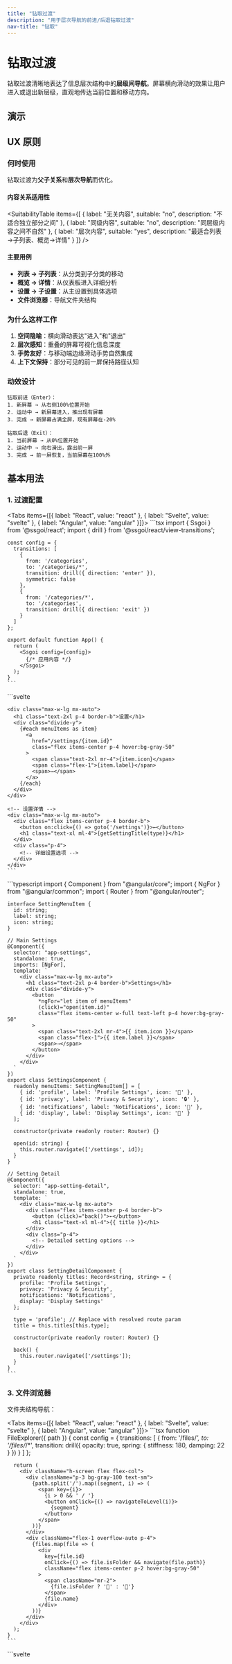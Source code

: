```yaml
---
title: "钻取过渡"
description: "用于层次导航的前进/后退钻取过渡"
nav-title: "钻取"
---
```


# 钻取过渡

钻取过渡清晰地表达了信息层次结构中的**层级间导航**。屏幕横向滑动的效果让用户进入或退出新层级，直观地传达当前位置和移动方向。

## 演示

<ViewTransitionDemo type="drill" />

## UX 原则

### 何时使用

钻取过渡为**父子关系**和**层次导航**而优化。

#### 内容关系适用性

<SuitabilityTable
  items={[
    {
      label: "无关内容",
      suitable: "no",
      description: "不适合独立部分之间"
    },
    {
      label: "同级内容",
      suitable: "no",
      description: "同层级内容之间不自然"
    },
    {
      label: "层次内容",
      suitable: "yes",
      description: "最适合列表→子列表、概览→详情"
    }
  ]}
/>

#### 主要用例

- **列表 → 子列表**：从分类到子分类的移动
- **概览 → 详情**：从仪表板进入详细分析
- **设置 → 子设置**：从主设置到具体选项
- **文件浏览器**：导航文件夹结构

### 为什么这样工作

1. **空间隐喻**：横向滑动表达"进入"和"退出"
2. **层次感知**：重叠的屏幕可视化信息深度
3. **手势友好**：与移动端边缘滑动手势自然集成
4. **上下文保持**：部分可见的前一屏保持路径认知

### 动效设计

```
钻取前进（Enter）：
1. 新屏幕 → 从右侧100%位置开始
2. 运动中 → 新屏幕进入，推出现有屏幕
3. 完成 → 新屏幕占满全屏，现有屏幕在-20%

钻取后退（Exit）：
1. 当前屏幕 → 从0%位置开始
2. 运动中 → 向右滑出，露出前一屏
3. 完成 → 前一屏恢复，当前屏幕在100%外
```

## 基本用法

### 1. 过渡配置

<Tabs items={[{ label: "React", value: "react" }, { label: "Svelte", value: "svelte" }, { label: "Angular", value: "angular" }]}>
  <TabPanel value="react">
    ```tsx
    import { Ssgoi } from '@ssgoi/react';
    import { drill } from '@ssgoi/react/view-transitions';

    const config = {
      transitions: [
        {
          from: '/categories',
          to: '/categories/*',
          transition: drill({ direction: 'enter' }),
          symmetric: false
        },
        {
          from: '/categories/*',
          to: '/categories',
          transition: drill({ direction: 'exit' })
        }
      ]
    };

    export default function App() {
      return (
        <Ssgoi config={config}>
          {/* 应用内容 */}
        </Ssgoi>
      );
    }
    ```
  </TabPanel>
  <TabPanel value="svelte">
    ```svelte
    <script>
      import { Ssgoi } from '@ssgoi/svelte';
      import { drill } from '@ssgoi/svelte/view-transitions';

      const config = {
        transitions: [
          {
            from: '/categories',
            to: '/categories/*',
            transition: drill({ direction: 'enter' }),
            symmetric: false
          },
          {
            from: '/categories/*',
            to: '/categories',
            transition: drill({ direction: 'exit' })
          }
        ]
      };
    </script>

    <Ssgoi {config}>
      <slot />
    </Ssgoi>
    ```
  </TabPanel>
  <TabPanel value="angular">
    ```typescript
    import { Component } from "@angular/core";
    import { RouterOutlet } from "@angular/router";
    import { Ssgoi } from "@ssgoi/angular";
    import { drill } from "@ssgoi/angular/view-transitions";
    import type { SsgoiConfig } from "@ssgoi/angular";

    @Component({
      selector: "app-root",
      standalone: true,
      imports: [RouterOutlet, Ssgoi],
      template: `
        <div
          ssgoi
          [config]="ssgoiConfig"
          style="position: relative; min-height: 100vh;"
        >
          <router-outlet />
        </div>
      `
    })
    export class AppComponent {
      ssgoiConfig: SsgoiConfig = {
        transitions: [
          {
            from: '/categories',
            to: '/categories/*',
            transition: drill({ direction: 'enter' }),
            symmetric: false
          },
          {
            from: '/categories/*',
            to: '/categories',
            transition: drill({ direction: 'exit' })
          }
        ]
      };
    }
    ```
  </TabPanel>
</Tabs>

### 2. 选项配置

```typescript
interface DrillOptions {
  opacity?: boolean;           // 透明度效果（默认：false）
  direction?: 'enter' | 'exit'; // 钻取方向（默认：'enter'）
  spring?: {
    stiffness?: number;         // 弹簧刚度（默认：150）
    damping?: number;           // 阻尼系数（默认：20）
  };
}
```

## 实际示例

### 1. 分类导航

导航嵌套的分类结构：

<Tabs items={[{ label: "React", value: "react" }, { label: "Svelte", value: "svelte" }, { label: "Angular", value: "angular" }]}>
  <TabPanel value="react">
    ```tsx
    // 主分类
    function Categories() {
      return (
        <div className="p-4">
          <h1 className="text-2xl mb-4">分类</h1>
          <div className="space-y-2">
            {categories.map(cat => (
              <Link
                key={cat.id}
                to={`/categories/${cat.slug}`}
                className="block p-4 bg-white rounded-lg shadow"
              >
                <h3 className="font-semibold">{cat.name}</h3>
                <p className="text-gray-600">{cat.itemCount} 项</p>
              </Link>
            ))}
          </div>
        </div>
      );
    }

    // 子分类
    function SubCategory({ category }) {
      return (
        <div className="p-4">
          <button onClick={() => navigate('/categories')} className="mb-4">
            ← 返回
          </button>
          <h1 className="text-2xl mb-4">{category.name}</h1>
          <div className="grid gap-4">
            {category.items.map(item => (
              <div key={item.id} className="p-4 bg-white rounded-lg">
                {item.name}
              </div>
            ))}
          </div>
        </div>
      );
    }
    ```
  </TabPanel>
  <TabPanel value="svelte">
    ```svelte
    <!-- 主分类 -->
    <div class="p-4">
      <h1 class="text-2xl mb-4">分类</h1>
      <div class="space-y-2">
        {#each categories as cat}
          <a
            href="/categories/{cat.slug}"
            class="block p-4 bg-white rounded-lg shadow"
          >
            <h3 class="font-semibold">{cat.name}</h3>
            <p class="text-gray-600">{cat.itemCount} 项</p>
          </a>
        {/each}
      </div>
    </div>

    <!-- 子分类 -->
    <div class="p-4">
      <button on:click={() => goto('/categories')} class="mb-4">
        ← 返回
      </button>
      <h1 class="text-2xl mb-4">{category.name}</h1>
      <div class="grid gap-4">
        {#each category.items as item}
          <div class="p-4 bg-white rounded-lg">
            {item.name}
          </div>
        {/each}
      </div>
    </div>
    ```
  </TabPanel>
  <TabPanel value="angular">
    ```typescript
    import { Component, Input } from "@angular/core";
    import { NgFor } from "@angular/common";
    import { Router } from "@angular/router";

    interface CategoryItem {
      id: string;
      name: string;
    }

    interface Category {
      slug: string;
      name: string;
      itemCount: number;
      items: CategoryItem[];
    }

    // Main Categories
    @Component({
      selector: "app-categories",
      standalone: true,
      imports: [NgFor],
      template: `
        <div class="p-4">
          <h1 class="text-2xl mb-4">Categories</h1>
          <div class="space-y-2">
            <button
              *ngFor="let category of categories"
              (click)="open(category.slug)"
              class="w-full text-left p-4 bg-white rounded-lg shadow"
            >
              <h3 class="font-semibold">{{ category.name }}</h3>
              <p class="text-gray-600">
                {{ category.itemCount }} items
              </p>
            </button>
          </div>
        </div>
      `
    })
    export class CategoriesComponent {
      categories: Category[] = CATEGORIES; // Provide category data

      constructor(private readonly router: Router) {}

      open(slug: string) {
        this.router.navigate(['/categories', slug]);
      }
    }

    // Subcategory
    @Component({
      selector: "app-sub-category",
      standalone: true,
      imports: [NgFor],
      template: `
        <div class="p-4">
          <button (click)="back()" class="mb-4">
            ← Back
          </button>
          <h1 class="text-2xl mb-4">{{ category.name }}</h1>
          <div class="grid gap-4">
            <div
              *ngFor="let item of category.items"
              class="p-4 bg-white rounded-lg"
            >
              {{ item.name }}
            </div>
          </div>
        </div>
      `
    })
    export class SubCategoryComponent {
      @Input() category!: Category; // Provide Category model

      constructor(private readonly router: Router) {}

      back() {
        this.router.navigate(['/categories']);
      }
    }
    ```
  </TabPanel>
</Tabs>

### 2. 设置菜单

从设置到详细选项：

<Tabs items={[{ label: "React", value: "react" }, { label: "Svelte", value: "svelte" }, { label: "Angular", value: "angular" }]}>
  <TabPanel value="react">
    ```tsx
    // 主设置
    function Settings() {
      const menuItems = [
        { id: 'profile', label: '个人资料设置', icon: '👤' },
        { id: 'privacy', label: '隐私与安全', icon: '🔒' },
        { id: 'notifications', label: '通知设置', icon: '🔔' },
        { id: 'display', label: '显示设置', icon: '🎨' }
      ];

      return (
        <div className="max-w-lg mx-auto">
          <h1 className="text-2xl p-4 border-b">设置</h1>
          <div className="divide-y">
            {menuItems.map(item => (
              <Link
                key={item.id}
                to={`/settings/${item.id}`}
                className="flex items-center p-4 hover:bg-gray-50"
              >
                <span className="text-2xl mr-4">{item.icon}</span>
                <span className="flex-1">{item.label}</span>
                <span>→</span>
              </Link>
            ))}
          </div>
        </div>
      );
    }

    // 设置详情
    function SettingDetail({ type }) {
      return (
        <div className="max-w-lg mx-auto">
          <div className="flex items-center p-4 border-b">
            <button onClick={() => navigate('/settings')}>←</button>
            <h1 className="text-xl ml-4">{getSettingTitle(type)}</h1>
          </div>
          <div className="p-4">
            {/* 详细设置选项 */}
          </div>
        </div>
      );
    }
    ```
  </TabPanel>
  <TabPanel value="svelte">
    ```svelte
    <!-- 主设置 -->
    <script>
      const menuItems = [
        { id: 'profile', label: '个人资料设置', icon: '👤' },
        { id: 'privacy', label: '隐私与安全', icon: '🔒' },
        { id: 'notifications', label: '通知设置', icon: '🔔' },
        { id: 'display', label: '显示设置', icon: '🎨' }
      ];
    </script>

    <div class="max-w-lg mx-auto">
      <h1 class="text-2xl p-4 border-b">设置</h1>
      <div class="divide-y">
        {#each menuItems as item}
          <a
            href="/settings/{item.id}"
            class="flex items-center p-4 hover:bg-gray-50"
          >
            <span class="text-2xl mr-4">{item.icon}</span>
            <span class="flex-1">{item.label}</span>
            <span>→</span>
          </a>
        {/each}
      </div>
    </div>

    <!-- 设置详情 -->
    <div class="max-w-lg mx-auto">
      <div class="flex items-center p-4 border-b">
        <button on:click={() => goto('/settings')}>←</button>
        <h1 class="text-xl ml-4">{getSettingTitle(type)}</h1>
      </div>
      <div class="p-4">
        <!-- 详细设置选项 -->
      </div>
    </div>
    ```
  </TabPanel>
  <TabPanel value="angular">
    ```typescript
    import { Component } from "@angular/core";
    import { NgFor } from "@angular/common";
    import { Router } from "@angular/router";

    interface SettingMenuItem {
      id: string;
      label: string;
      icon: string;
    }

    // Main Settings
    @Component({
      selector: "app-settings",
      standalone: true,
      imports: [NgFor],
      template: `
        <div class="max-w-lg mx-auto">
          <h1 class="text-2xl p-4 border-b">Settings</h1>
          <div class="divide-y">
            <button
              *ngFor="let item of menuItems"
              (click)="open(item.id)"
              class="flex items-center w-full text-left p-4 hover:bg-gray-50"
            >
              <span class="text-2xl mr-4">{{ item.icon }}</span>
              <span class="flex-1">{{ item.label }}</span>
              <span>→</span>
            </button>
          </div>
        </div>
      `
    })
    export class SettingsComponent {
      readonly menuItems: SettingMenuItem[] = [
        { id: 'profile', label: 'Profile Settings', icon: '👤' },
        { id: 'privacy', label: 'Privacy & Security', icon: '🔒' },
        { id: 'notifications', label: 'Notifications', icon: '🔔' },
        { id: 'display', label: 'Display Settings', icon: '🎨' }
      ];

      constructor(private readonly router: Router) {}

      open(id: string) {
        this.router.navigate(['/settings', id]);
      }
    }

    // Setting Detail
    @Component({
      selector: "app-setting-detail",
      standalone: true,
      template: `
        <div class="max-w-lg mx-auto">
          <div class="flex items-center p-4 border-b">
            <button (click)="back()">←</button>
            <h1 class="text-xl ml-4">{{ title }}</h1>
          </div>
          <div class="p-4">
            <!-- Detailed setting options -->
          </div>
        </div>
      `
    })
    export class SettingDetailComponent {
      private readonly titles: Record<string, string> = {
        profile: 'Profile Settings',
        privacy: 'Privacy & Security',
        notifications: 'Notifications',
        display: 'Display Settings'
      };

      type = 'profile'; // Replace with resolved route param
      title = this.titles[this.type];

      constructor(private readonly router: Router) {}

      back() {
        this.router.navigate(['/settings']);
      }
    }
    ```
  </TabPanel>
</Tabs>

### 3. 文件浏览器

文件夹结构导航：

<Tabs items={[{ label: "React", value: "react" }, { label: "Svelte", value: "svelte" }, { label: "Angular", value: "angular" }]}>
  <TabPanel value="react">
    ```tsx
    function FileExplorer({ path }) {
      const config = {
        transitions: [
          {
            from: '/files/*',
            to: '/files/*/*',
            transition: drill({ 
              opacity: true,
              spring: { stiffness: 180, damping: 22 }
            })
          }
        ]
      };

      return (
        <div className="h-screen flex flex-col">
          <div className="p-3 bg-gray-100 text-sm">
            {path.split('/').map((segment, i) => (
              <span key={i}>
                {i > 0 && ' / '}
                <button onClick={() => navigateToLevel(i)}>
                  {segment}
                </button>
              </span>
            ))}
          </div>
          <div className="flex-1 overflow-auto p-4">
            {files.map(file => (
              <div
                key={file.id}
                onClick={() => file.isFolder && navigate(file.path)}
                className="flex items-center p-2 hover:bg-gray-50"
              >
                <span className="mr-2">
                  {file.isFolder ? '📁' : '📄'}
                </span>
                {file.name}
              </div>
            ))}
          </div>
        </div>
      );
    }
    ```
  </TabPanel>
  <TabPanel value="svelte">
    ```svelte
    <script>
      export let path;
      
      const config = {
        transitions: [
          {
            from: '/files/*',
            to: '/files/*/*',
            transition: drill({ 
              opacity: true,
              spring: { stiffness: 180, damping: 22 }
            })
          }
        ]
      };
    </script>

    <div class="h-screen flex flex-col">
      <div class="p-3 bg-gray-100 text-sm">
        {#each path.split('/') as segment, i}
          {#if i > 0} / {/if}
          <button on:click={() => navigateToLevel(i)}>
            {segment}
          </button>
        {/each}
      </div>
      <div class="flex-1 overflow-auto p-4">
        {#each files as file}
          <div
            on:click={() => file.isFolder && goto(file.path)}
            class="flex items-center p-2 hover:bg-gray-50"
          >
            <span class="mr-2">
              {file.isFolder ? '📁' : '📄'}
            </span>
            {file.name}
          </div>
        {/each}
      </div>
    </div>
    ```
  </TabPanel>
  <TabPanel value="angular">
    ```typescript
    import { Component } from "@angular/core";
    import { NgFor, NgIf } from "@angular/common";
    import { Router } from "@angular/router";
    import { SsgoiConfig } from "@ssgoi/angular";
    import { drill } from "@ssgoi/angular/view-transitions";

    interface FileNode {
      id: string;
      name: string;
      path: string;
      isFolder: boolean;
    }

    @Component({
      selector: "app-file-explorer",
      standalone: true,
      imports: [NgFor, NgIf],
      template: `
        <div class="h-screen flex flex-col">
          <div class="p-3 bg-gray-100 text-sm">
            <ng-container *ngFor="let segment of segments; let i = index">
              <span *ngIf="i > 0"> / </span>
              <button (click)="navigateToLevel(i)">
                {{ segment }}
              </button>
            </ng-container>
          </div>
          <div class="flex-1 overflow-auto p-4">
            <div
              *ngFor="let file of files"
              (click)="file.isFolder && open(file.path)"
              class="flex items-center p-2 hover:bg-gray-50"
            >
              <span class="mr-2">
                {{ file.isFolder ? '📁' : '📄' }}
              </span>
              {{ file.name }}
            </div>
          </div>
        </div>
      `
    })
    export class FileExplorerComponent {
      ssgoiConfig: SsgoiConfig = {
        transitions: [
          {
            from: '/files/*',
            to: '/files/*/*',
            transition: drill({
              opacity: true,
              spring: { stiffness: 180, damping: 22 }
            })
          }
        ]
      };

      currentPath = '/files';
      files: FileNode[] = FILES; // Provide folder/file list

      constructor(private readonly router: Router) {}

      get segments() {
        return this.currentPath.split('/');
      }

      open(path: string) {
        this.router.navigate([path]);
      }

      navigateToLevel(index: number) {
        const nextPath = this.segments.slice(0, index + 1).join('/');
        this.router.navigate([nextPath]);
      }
    }
    ```
  </TabPanel>
</Tabs>

## 高级配置

### 添加透明度效果

```typescript
// 内容淡入淡出钻取
drill({ 
  opacity: true,
  spring: { stiffness: 120, damping: 18 }
})
```

### 方向自定义

```typescript
// 钻取进入（默认）
drill({ direction: 'enter' })

// 钻取退出（返回）
drill({ direction: 'exit' })
```

### 弹簧物理调整

```typescript
// 快速钻取
drill({ 
  spring: { stiffness: 200, damping: 25 }
})

// 平滑钻取
drill({ 
  spring: { stiffness: 100, damping: 15 }
})
```

## 注意事项

### 层次一致性

- 仅在有明确层次结构时使用钻取过渡
- 同级导航使用滑动或淡入淡出
- 返回时必须应用反向钻取

### 性能考虑

- 大图或复杂布局使用transform优化
- 移动端利用will-change属性
- 避免太多元素同时动画

## 无障碍

- 减少动效偏好时立即过渡
- 完整键盘导航支持
- 屏幕阅读器识别为标准页面过渡
- 焦点自动移至新页面

## 最佳实践

### ✅ 应该做

- 用于明确的父子关系
- 与返回手势集成
- 配合面包屑显示路径
- 保持一致的方向性

### ❌ 不应该做

- 不要在同级或独立部分间使用
- 不要设置太快的速度
- 不要同时使用双向钻取
- 不要在深层次（>5级）过度使用